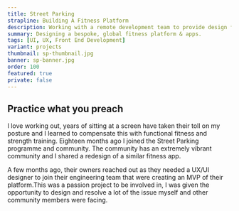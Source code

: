 ```yaml
---
title: Street Parking
strapline: Building A Fitness Platform
description: Working with a remote development team to provide design for a bespoke fitness platform.
summary: Designing a bespoke, global fitness platform & apps.
tags: [UI, UX, Front End Development]
variant: projects
thumbnail: sp-thumbnail.jpg
banner: sp-banner.jpg
order: 100
featured: true
private: false
---
```


## Practice what you preach

I love working out, years of sitting at a screen have taken their toll on my posture and I learned to compensate this with functional fitness and strength training. Eighteen months ago I joined the Street Parking programme and community. The community has an extremely vibrant community and I shared a redesign of a similar fitness app.

A few months ago, their owners reached out as they needed a UX/UI designer to join their engineering team that were creating an MVP of their platform.This was a passion project to be involved in, I was given the opportunity to design and resolve a lot of the issue myself and other community members were facing.
